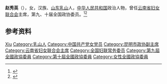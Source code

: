 {{Otheruses|other=名为赵秀英的其他人物|赵秀英}}

'''赵秀英'''（{{bd|1945年|}}），女，汉族、[[山东|山东]][[乳山|乳山]]人，[[中华人民共和国|中华人民共和国]]政治人物，曾任[[云南省妇女联合会|云南省妇女联合会]]主席，第九、十届全国政协委员。<ref>{{Cite book|title=中华人民共和国职官志|author=何虎生, 李耀东, 向常福主编|publisher=中国社会出版社|year=2003|isbn=9787800883934|location=北京|pages=}}</ref><ref>{{Cite web|title=赵秀英|url=http://guoqing.china.com.cn/2008-10/10/content_23680353.htm|accessdate=2020-09-02|work=中国网|archive-date=2019-06-27|archive-url=https://web.archive.org/web/20190627083831/http://guoqing.china.com.cn/2008-10/10/content_23680353.htm|dead-url=no}}</ref>

== 参考资料 ==
{{reflist}}

{{中国人物小作品}}
{{Navboxes 
| title  = 赵秀英在[[中华全国妇女联合会|中华全国妇女联合会]]的职务
| list1  =
{{中华全国妇女联合会第八届执行委员会}}
{{中华全国妇女联合会第九届执行委员会}}
}}

{{Authority control}}
{{DEFAULTSORT:Zhao赵}}
[[Category:赵姓|Xiu]]
[[Category:乳山人|Category:乳山人]]
[[Category:中国共产党女党员|Category:中国共产党女党员]]
[[Category:昆明市政协副主席|Category:昆明市政协副主席]]
[[Category:云南省妇女联合会主席|Category:云南省妇女联合会主席]]
[[Category:全国妇联常务委员|Category:全国妇联常务委员]]
[[Category:第九屆全國政協委員|Category:第九屆全國政協委員]]
[[Category:第十屆全國政協委員|Category:第十屆全國政協委員]]
[[Category:女性全國政協委員|Category:女性全國政協委員]]